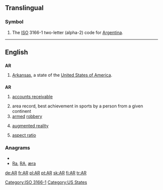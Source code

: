 {{also|Appendix:Variations of "ar"}}
==Translingual==
===Symbol===
{{infl|mul|symbol}}
# The [[ISO]] 3166-1 two-letter (alpha-2) code for [[Argentina]].

[[Category:ISO 3166-1]]
----

==English==

==={{abbreviation}}===
'''AR'''

# [[Arkansas]], a state of the [[United States of America]].

==={{initialism}}===
'''AR'''

# {{accounting}} [[accounts receivable]]
# area record, best achievement in sports by a person from a given continent
# [[armed]] [[robbery]]
# {{computing}} [[augmented reality]]
# [[aspect ratio]]

===Anagrams===
* {{alphagram|ar}}
* [[Ra#English|Ra]], [[RA#English|RA]], [[æra#English|æra]]


[[Category:US States]]

[[de:AR]]
[[fr:AR]]
[[pl:AR]]
[[pt:AR]]
[[sk:AR]]
[[fi:AR]]
[[tr:AR]]